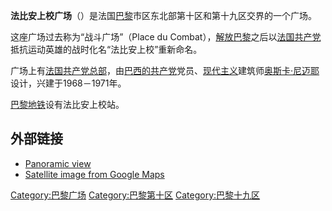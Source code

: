 {{Infobox street
| name = 法比安上校廣場<br />{{lang|fr|Place du Colonel Fabien}}
| image = 
| image_size = 230px
| image_alt = 
| caption = [[法國共產黨|法國共產黨]]在巴黎法比安上校廣場的總部，由[[奧斯卡·尼邁耶|奧斯卡·尼邁耶]]設計，建於1967至1972年間
| map_type = France Paris
| map_size = 265
| coordinates = {{coord|48|52|41|N|2|22|13|E|type:landmark_region:FR|display=inline,title}}
| arrondissement = [[巴黎第十區|第十區]]、[[巴黎十九區|十九區]]
| quarter = Hôpital Saint-Louis. Villette. Combat. 
| terminus_a = 
| terminus_b = 
| length = 
| width = 
| completion_date = 1789年1月16日
| inauguration_label = 命名
| inauguration_date = 1945年7月7日
}}
'''法比安上校广场'''（{{lang-fr|Place du Colonel Fabien}}）是法国[[巴黎|巴黎]]市区东北部第十区和第十九区交界的一个广场。

这座广场过去称为“战斗广场”（Place du Combat），[[解放巴黎|解放巴黎]]之后以[[法国共产党|法国共产党]]抵抗运动英雄{{le|皮埃尔·若尔日|Pierre Georges}}的战时化名“法比安上校”重新命名。

广场上有[[法国共产党总部|法国共产党总部]]，由[[巴西的共产党|巴西的共产党]]党员、[[现代主义建筑|现代主义]]建筑师[[奥斯卡·尼迈耶|奥斯卡·尼迈耶]]设计，兴建于1968－1971年。

[[巴黎地铁|巴黎地铁]]设有法比安上校站。

==外部链接==

*[https://web.archive.org/web/20050228092033/http://www.insecula.com/salle/panorama_MS02532.html Panoramic view]
*[http://maps.google.com/maps?q=paris,+france&ll=48.878137,2.370290&spn=0.003003,0.010274&t=h&hl=en Satellite image from Google Maps]

[[Category:巴黎广场|Category:巴黎广场]]
[[Category:巴黎第十区|Category:巴黎第十区]]
[[Category:巴黎十九区|Category:巴黎十九区]]